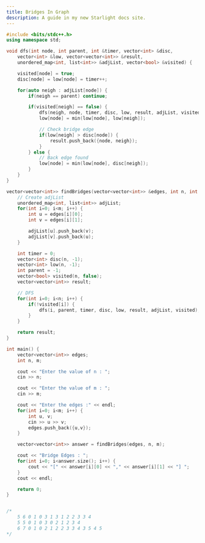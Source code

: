 ```yaml
---
title: Bridges In Graph
description: A guide in my new Starlight docs site.
---
```


```c++
#include <bits/stdc++.h>
using namespace std;

void dfs(int node, int parent, int &timer, vector<int> &disc,
    vector<int> &low, vector<vector<int>> &result,
    unordered_map<int, list<int>> &adjList, vector<bool> &visited) {

    visited[node] = true;
    disc[node] = low[node] = timer++;

    for(auto neigh : adjList[node]) {
        if(neigh == parent) continue;

        if(visited[neigh] == false) {
            dfs(neigh, node, timer, disc, low, result, adjList, visited);
            low[node] = min(low[node], low[neigh]);

            // Check bridge edge
            if(low[neigh] > disc[node]) {
                result.push_back({node, neigh});
            }
        } else {
            // Back edge found
            low[node] = min(low[node], disc[neigh]);
        }
    }
}

vector<vector<int>> findBridges(vector<vector<int>> &edges, int n, int m) {
    // Create adjList
    unordered_map<int, list<int>> adjList;
    for(int i=0; i<m; i++) {
        int u = edges[i][0];
        int v = edges[i][1];

        adjList[u].push_back(v);
        adjList[v].push_back(u); 
    }

    int timer = 0;
    vector<int> disc(n, -1);
    vector<int> low(n, -1);
    int parent = -1;
    vector<bool> visited(n, false);
    vector<vector<int>> result;

    // DFS
    for(int i=0; i<n; i++) {
        if(!visited[i]) {
            dfs(i, parent, timer, disc, low, result, adjList, visited);
        }
    }

    return result;
}

int main() {
    vector<vector<int>> edges;
    int n, m;

    cout << "Enter the value of n : ";
    cin >> n;

    cout << "Enter the value of m : ";
    cin >> m;

    cout << "Enter the edges :" << endl;
    for(int i=0; i<m; i++) {
        int u, v;
        cin >> u >> v;
        edges.push_back({u,v});
    }

    vector<vector<int>> answer = findBridges(edges, n, m);

    cout << "Bridge Edges : ";
    for(int i=0; i<answer.size(); i++) {
        cout << "[" << answer[i][0] << "," << answer[i][1] << "] ";
    }
    cout << endl;

    return 0;
}


/*
    5 6 0 1 0 3 1 3 1 2 2 3 3 4
    5 5 0 1 0 3 0 2 1 2 3 4
    6 7 0 1 0 2 1 2 2 3 3 4 3 5 4 5
*/
```